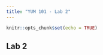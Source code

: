 ```yaml
---
title: "YUM 101 - Lab 2"
---
```


```r
knitr::opts_chunk$set(echo = TRUE)
```

## Lab 2

